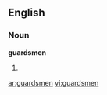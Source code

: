 ==English==

===Noun===
'''guardsmen'''

# {{plural of|[[guardsman]]}}

[[ar:guardsmen]]
[[vi:guardsmen]]